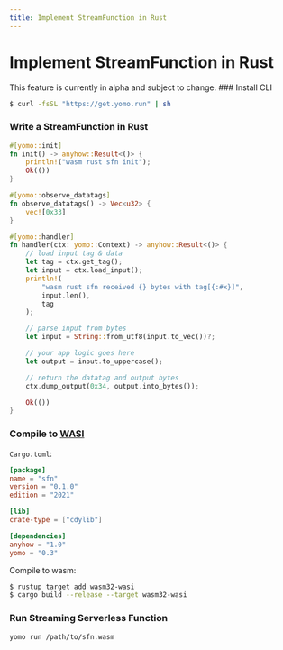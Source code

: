 ```yaml
---
title: Implement StreamFunction in Rust
---
```



# Implement StreamFunction in Rust

<Callout emoji="🚧" type="warning">
This feature is currently in alpha and subject to change.
</Callout>

<Steps>
### Install CLI

```bash
$ curl -fsSL "https://get.yomo.run" | sh
```

### Write a StreamFunction in Rust

```rust
#[yomo::init]
fn init() -> anyhow::Result<()> {
    println!("wasm rust sfn init");
    Ok(())
}

#[yomo::observe_datatags]
fn observe_datatags() -> Vec<u32> {
    vec![0x33]
}

#[yomo::handler]
fn handler(ctx: yomo::Context) -> anyhow::Result<()> {
    // load input tag & data
    let tag = ctx.get_tag();
    let input = ctx.load_input();
    println!(
        "wasm rust sfn received {} bytes with tag[{:#x}]",
        input.len(),
        tag
    );

    // parse input from bytes
    let input = String::from_utf8(input.to_vec())?;

    // your app logic goes here
    let output = input.to_uppercase();

    // return the datatag and output bytes
    ctx.dump_output(0x34, output.into_bytes());

    Ok(())
}
```

### Compile to [WASI](https://wasi.dev/)

`Cargo.toml`:

```toml
[package]
name = "sfn"
version = "0.1.0"
edition = "2021"

[lib]
crate-type = ["cdylib"]

[dependencies]
anyhow = "1.0"
yomo = "0.3"
```

Compile to wasm:

```bash
$ rustup target add wasm32-wasi
$ cargo build --release --target wasm32-wasi
```

### Run Streaming Serverless Function

```bash
yomo run /path/to/sfn.wasm
```
</Steps>
